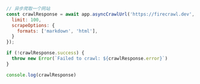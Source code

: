 ```js Node
// 异步爬取一个网站
const crawlResponse = await app.asyncCrawlUrl('https://firecrawl.dev', {
  limit: 100,
  scrapeOptions: {
    formats: ['markdown', 'html'],
  }
});

if (!crawlResponse.success) {
  throw new Error(`Failed to crawl: ${crawlResponse.error}`)
}

console.log(crawlResponse)
```